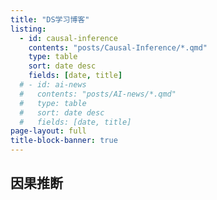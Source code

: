 ```yaml
---
title: "DS学习博客"
listing: 
  - id: causal-inference
    contents: "posts/Causal-Inference/*.qmd"
    type: table
    sort: date desc
    fields: [date, title]
  # - id: ai-news
  #   contents: "posts/AI-news/*.qmd"
  #   type: table
  #   sort: date desc
  #   fields: [date, title]
page-layout: full
title-block-banner: true
---
```


## 因果推断

:::{#causal-inference}
:::

